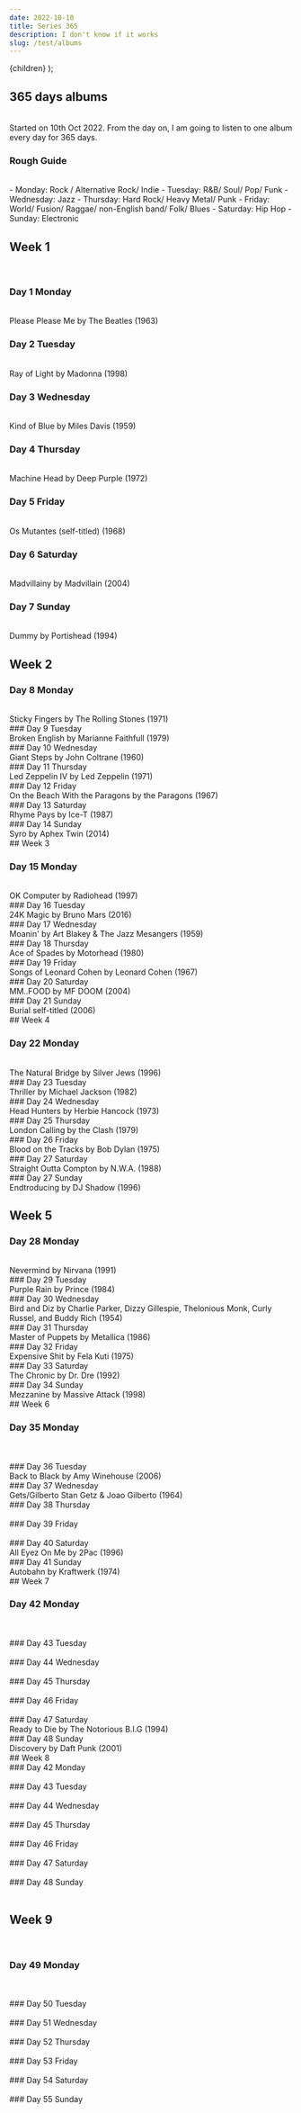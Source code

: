 ```yaml
---
date: 2022-10-10
title: Series 365
description: I don't know if it works
slug: /test/albums
---
```




  <PostLayout pageContext={pageContext}>{children}</PostLayout>
);

## 365 days albums
<br />
Started on 10th Oct 2022. From the day on, I am going to listen to one album every day for 365 days.
<br />

### Rough Guide
<br />
- Monday: Rock / Alternative Rock/ Indie
- Tuesday: R&B/ Soul/ Pop/ Funk
- Wednesday: Jazz
- Thursday: Hard Rock/ Heavy Metal/ Punk
- Friday: World/ Fusion/ Raggae/ non-English band/ Folk/ Blues
- Saturday: Hip Hop
- Sunday: Electronic
<br />

## Week 1
<br />

### Day 1 Monday
<br />
Please Please Me by The Beatles (1963)
<br />

### Day 2 Tuesday
<br />
Ray of Light by Madonna (1998)
<br />

### Day 3 Wednesday
<br />
Kind of Blue by Miles Davis (1959)
<br />

### Day 4 Thursday
<br />
Machine Head by Deep Purple (1972)
<br />

### Day 5 Friday
<br />
Os Mutantes (self-titled) (1968)
<br />

### Day 6 Saturday
<br />
Madvillainy by Madvillain (2004)
<br />

### Day 7 Sunday
<br />
Dummy by Portishead (1994)
<br />

## Week 2

### Day 8 Monday
<br />
Sticky Fingers by The Rolling Stones (1971)
<br />
### Day 9 Tuesday
<br />
Broken English by Marianne Faithfull (1979)
<br />
### Day 10 Wednesday
<br />
Giant Steps by John Coltrane (1960)
<br />
### Day 11 Thursday
<br />
Led Zeppelin IV by Led Zeppelin (1971)
<br />
### Day 12 Friday
<br />
On the Beach With the Paragons by the Paragons (1967)
<br />
### Day 13 Saturday
<br />
Rhyme Pays by Ice-T (1987)
<br />
### Day 14 Sunday
<br />
Syro by Aphex Twin (2014)
<br />
## Week 3

### Day 15 Monday
<br />
OK Computer by Radiohead (1997)
<br />
### Day 16 Tuesday
<br />
24K Magic by Bruno Mars (2016)
<br />
### Day 17 Wednesday
<br />
Moanin' by Art Blakey & The Jazz Mesangers (1959)
<br />
### Day 18 Thursday
<br />
Ace of Spades by Motorhead (1980)
<br />
### Day 19 Friday
<br />
Songs of Leonard Cohen by Leonard Cohen (1967)
<br />
### Day 20 Saturday
<br />
MM..FOOD by MF DOOM (2004)
<br />
### Day 21 Sunday
<br />
Burial self-titled (2006)
<br />
## Week 4

### Day 22 Monday
<br />
The Natural Bridge by Silver Jews (1996)
<br />
### Day 23 Tuesday
<br />
Thriller by Michael Jackson (1982)
<br />
### Day 24 Wednesday
<br />
Head Hunters by Herbie Hancock (1973)
<br />
### Day 25 Thursday
<br />
London Calling by the Clash (1979)
<br />
### Day 26 Friday
<br />
Blood on the Tracks by Bob Dylan (1975)
<br />
### Day 27 Saturday
<br />
Straight Outta Compton by N.W.A. (1988)
<br />
### Day 27 Sunday
<br />
Endtroducing by DJ Shadow (1996)
<br />

## Week 5

### Day 28 Monday
<br />
Nevermind by Nirvana (1991)
<br />
### Day 29 Tuesday
<br />
Purple Rain by Prince (1984)
<br />
### Day 30 Wednesday
<br />
Bird and Diz by Charlie Parker, Dizzy Gillespie, Thelonious Monk, Curly Russel, and Buddy Rich (1954)
<br />
### Day 31 Thursday
<br />
Master of Puppets by Metallica (1986)
<br />
### Day 32 Friday
<br />
Expensive Shit by Fela Kuti (1975)
<br />
### Day 33 Saturday
<br />
The Chronic by Dr. Dre (1992)
<br />
### Day 34 Sunday
<br />
Mezzanine by Massive Attack (1998)
<br />
## Week 6

### Day 35 Monday
<br />

<br />
### Day 36 Tuesday
<br />
Back to Black by Amy Winehouse (2006)
<br />
### Day 37 Wednesday
<br />
Gets/Gilberto Stan Getz & Joao Gilberto (1964)
<br />
### Day 38 Thursday
<br />
<br />
### Day 39 Friday
<br />
<br />
### Day 40 Saturday
<br />
All Eyez On Me by 2Pac (1996)
<br />
### Day 41 Sunday
<br />
Autobahn by Kraftwerk (1974)
<br />
## Week 7
<br />

### Day 42 Monday
<br />
<br />
### Day 43 Tuesday
<br />
<br />
### Day 44 Wednesday
<br />
<br />
### Day 45 Thursday
<br />
<br />
### Day 46 Friday
<br />
<br />
### Day 47 Saturday
<br />
Ready to Die by The Notorious B.I.G (1994)
<br />
### Day 48 Sunday
<br />
Discovery by Daft Punk (2001)
<br />
## Week 8
<br />
### Day 42 Monday
<br />
<br />
### Day 43 Tuesday
<br />
<br />
### Day 44 Wednesday
<br />
<br />
### Day 45 Thursday
<br />
<br />
### Day 46 Friday
<br />
<br />
### Day 47 Saturday
<br />
<br />
### Day 48 Sunday
<br />
<br />

## Week 9
<br />

### Day 49 Monday
<br />
<br />
### Day 50 Tuesday
<br />
<br />
### Day 51 Wednesday
<br />
<br />
### Day 52 Thursday
<br />
<br />
### Day 53 Friday
<br />
<br />
### Day 54 Saturday
<br />
<br />
### Day 55 Sunday
<br />
<br />